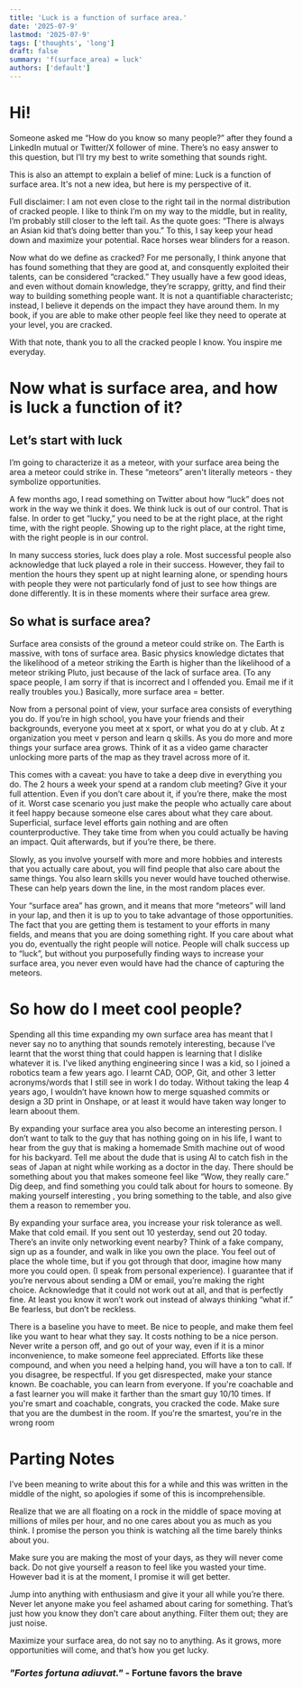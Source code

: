 ```yaml
---
title: 'Luck is a function of surface area.'
date: '2025-07-9'
lastmod: '2025-07-9'
tags: ['thoughts', 'long']
draft: false
summary: 'f(surface_area) = luck'
authors: ['default']
---
```


# Hi!

Someone asked me “How do you know so many people?” after they found a LinkedIn mutual or Twitter/X follower of mine. There’s no easy answer to this question, but I’ll try my best to write something that sounds right.

This is also an attempt to explain a belief of mine: Luck is a function of surface area. It's not a new idea, but here is my perspective of it.

Full disclaimer: I am not even close to the right tail in the normal distribution of cracked people. I like to think I’m on my way to the middle, but in reality, I’m probably still closer to the left tail. As the quote goes: “There is always an Asian kid that’s doing better than you.” To this, I say keep your head down and maximize your potential. Race horses wear blinders for a reason.

Now what do we define as cracked? For me personally, I think anyone that has found something that they are good at, and consquently exploited their talents, can be considered “cracked.” They usually have a few good ideas, and even without domain knowledge, they’re scrappy, gritty, and find their way to building something people want. It is not a quantifiable characteristc; instead, I believe it depends on the impact they have around them. In my book, if you are able to make other people feel like they need to operate at your level, you are cracked.

With that note, thank you to all the cracked people I know. You inspire me everyday.

# Now what is surface area, and how is luck a function of it?

## Let’s start with luck

I’m going to characterize it as a meteor, with your surface area being the area a meteor could strike in. These “meteors” aren't literally meteors - they symbolize opportunities.

A few months ago, I read something on Twitter about how “luck” does not work in the way we think it does. We think luck is out of our control. That is false. In order to get “lucky,” you need to be at the right place, at the right time, with the right people. Showing up to the right place, at the right time, with the right people is in our control.

In many success stories, luck does play a role. Most successful people also acknowledge that luck played a role in their success. However, they fail to mention the hours they spent up at night learning alone, or spending hours with people they were not particularly fond of just to see how things are done differently. It is in these moments where their surface area grew.

## So what is surface area?

Surface area consists of the ground a meteor could strike on. The Earth is massive, with tons of surface area. Basic physics knowledge dictates that the likelihood of a meteor striking the Earth is higher than the likelihood of a meteor striking Pluto, just because of the lack of surface area. (To any space people, I am sorry if that is incorrect and I offended you. Email me if it really troubles you.) Basically, more surface area = better.

Now from a personal point of view, your surface area consists of everything you do. If you’re in high school, you have your friends and their backgrounds, everyone you meet at x sport, or what you do at y club. At z organization you meet v person and learn q skills. As you do more and more things your surface area grows. Think of it as a video game character unlocking more parts of the map as they travel across more of it.

This comes with a caveat: you have to take a deep dive in everything you do. The 2 hours a week your spend at a random club meeting? Give it your full attention. Even if you don’t care about it, if you’re there, make the most of it. Worst case scenario you just make the people who actually care about it feel happy because someone else cares about what they care about. Superficial, surface level efforts gain nothing and are often counterproductive. They take time from when you could actually be having an impact. Quit afterwards, but if you’re there, be there.

Slowly, as you involve yourself with more and more hobbies and interests that you actually care about, you will find people that also care about the same things. You also learn skills you never would have touched otherwise. These can help years down the line, in the most random places ever.

Your “surface area” has grown, and it means that more “meteors” will land in your lap, and then it is up to you to take advantage of those opportunities. The fact that you are getting them is testament to your efforts in many fields, and means that you are doing something right. If you care about what you do, eventually the right people will notice. People will chalk success up to “luck”, but without you purposefully finding ways to increase your surface area, you never even would have had the chance of capturing the meteors.

# So how do I meet cool people?

Spending all this time expanding my own surface area has meant that I never say no to anything that sounds remotely interesting, because I’ve learnt that the worst thing that could happen is learning that I dislike whatever it is. I’ve liked anything engineering since I was a kid, so I joined a robotics team a few years ago. I learnt CAD, OOP, Git, and other 3 letter acronyms/words that I still see in work I do today. Without taking the leap 4 years ago, I wouldn’t have known how to merge squashed commits or design a 3D print in Onshape, or at least it would have taken way longer to learn aboout them.

By expanding your surface area you also become an interesting person. I don’t want to talk to the guy that has nothing going on in his life, I want to hear from the guy that is making a homemade Smith machine out of wood for his backyard. Tell me about the dude that is using AI to catch fish in the seas of Japan at night while working as a doctor in the day. There should be something about you that makes someone feel like “Wow, they really care.” Dig deep, and find something you could talk about for hours to someone. By making yourself interesting , you bring something to the table, and also give them a reason to remember you.

By expanding your surface area, you increase your risk tolerance as well. Make that cold email. If you sent out 10 yesterday, send out 20 today. There’s an invite only networking event nearby? Think of a fake company, sign up as a founder, and walk in like you own the place. You feel out of place the whole time, but if you got through that door, imagine how many more you could open. (I speak from personal experience). I guarantee that if you’re nervous about sending a DM or email, you’re making the right choice. Acknowledge that it could not work out at all, and that is perfectly fine. At least you know it won’t work out instead of always thinking “what if.” Be fearless, but don’t be reckless.

There is a baseline you have to meet. Be nice to people, and make them feel like you want to hear what they say. It costs nothing to be a nice person. Never write a person off, and go out of your way, even if it is a minor inconvenience, to make someone feel appreciated. Efforts like these compound, and when you need a helping hand, you will have a ton to call. If you disagree, be respectful. If you get disrespected, make your stance known. Be coachable, you can learn from everyone. If you're coachable and a fast learner you will make it farther than the smart guy 10/10 times. If you're smart and coachable, congrats, you cracked the code. Make sure that you are the dumbest in the room. If you're the smartest, you're in the wrong room

# Parting Notes

I’ve been meaning to write about this for a while and this was written in the middle of the night, so apologies if some of this is incomprehensible.

Realize that we are all floating on a rock in the middle of space moving at millions of miles per hour, and no one cares about you as much as you think. I promise the person you think is watching all the time barely thinks about you.

Make sure you are making the most of your days, as they will never come back. Do not give yourself a reason to feel like you wasted your time. However bad it is at the moment, I promise it will get better.

Jump into anything with enthusiasm and give it your all while you’re there. Never let anyone make you feel ashamed about caring for something. That’s just how you know they don’t care about anything. Filter them out; they are just noise.

Maximize your surface area, do not say no to anything. As it grows, more opportunities will come, and that’s how you get lucky.

### _"Fortes fortuna adiuvat."_ - Fortune favors the brave
